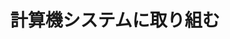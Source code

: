 ﻿---
title: "計算機システムに取り組む"
category: "情報理工学院"
vol: "10"
interviewee: "木村 泉 "
url: ""
tags: []
pdf: "10-2.pdf"
career: ""
preface: "------------"
---
